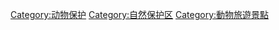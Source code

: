 [[Category:动物保护|Category:动物保护]]
[[Category:自然保护区|Category:自然保护区]]
[[Category:動物旅遊景點|Category:動物旅遊景點]]